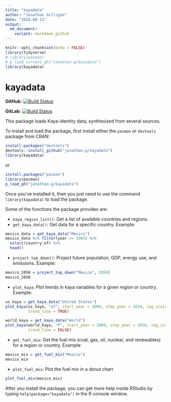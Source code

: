 ```yaml
---
title: "kayadata"
author: "Jonathan Gilligan"
date: "2018-08-13"
output: 
  md_document:
    variant: markdown_github
---
```

```r
knitr::opts_chunk$set(echo = FALSE)
library(tidyverse)
# library(pacman)
# p_load_current_gh("jonathan-g/kayadata")
library(kayadata)
```
# kayadata

**GitHub:** [![Build Status](https://travis-ci.org/jonathan-g/kayadata.svg?branch=master)](https://github.com/jonathan-g/kayadata/commits/master)

**GitLab:** [![Build Status](https://gitlab.jgilligan.org/gilligan_teaching/ees_3310/ees_3310_software/kayadata/badges/master/build.svg)](https://gitlab.jgilligan.org/gilligan_teaching/ees_3310/ees_3310_software/kayadata/commits/master)


This package loads Kaya-identity data, synthesized from several sources.

To install and load the package, first install either the `pacman` or `devtools` 
package from CRAN:
```r
install.packages("devtools")
devtools::install_github("jonathan-g/kayadata")
library(kayadata)
```
or
```r
install.packages("pacman")
library(pacman)
p_load_gh("jonathan-g/kayadata")
```

Once you've installed it, then you just need to use the command 
`library(kayadata)` to load the package.

Some of the functions the package provides are:

* `kaya_region_list()`: Get a list of available countries and regions.
* `get_kaya_data()`: Get data for a specific country. 
  Example: 
```r
mexico_data = get_kaya_data("Mexico") 
mexico_data %>% filter(year >= 1965) %>% 
  select(country:ef) %>%
  head()
```
* `project_top_down()`: Project future population, GDP, energy use, and 
  emissions. 
  Example: 
```r
mexico_2050 = project_top_down("Mexico", 2050)
mexico_2050
```
* `plot_kaya`: Plot trends in kaya variables for a given region or country.
  Example:
```r
us_kaya = get_kaya_data("United States")
plot_kaya(us_kaya, "ef", start_year = 2000, stop_year = 2010, log_scale = TRUE,
          trend_line = TRUE)
```
```r
world_kaya = get_kaya_data("World")
plot_kaya(world_kaya, "P", start_year = 2000, stop_year = 2010, log_scale = FALSE,
          trend_line = FALSE)
```
* `get_fuel_mix`: Get the fuel mix (coal, gas, oil, nuclear, and renewables) 
  for a region or country. 
  Example: 
```r
mexico_mix = get_fuel_mix("Mexico")
mexico_mix
```
* `plot_fuel_mix`: Plot the fuel mix in a donut chart
```r
plot_fuel_mix(mexico_mix)
```

After you install the package, you can get more help inside RStudio by typing 
`help(package="kayadata")` in the R console window.

